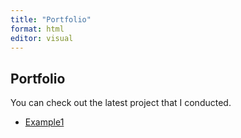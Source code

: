 ```yaml
---
title: "Portfolio"
format: html
editor: visual
---
```


## Portfolio

You can check out the latest project that I conducted.

<ul>
<li><a href="/portfolio/a2.html" target="_blank">Example1</a></li>
</ul>
